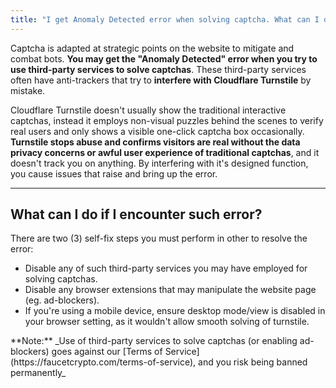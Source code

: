 ```yaml
---
title: "I get Anomaly Detected error when solving captcha. What can I do?"
---
```


Captcha is adapted at strategic points on the website to mitigate and combat bots. **You may get the "Anomaly Detected" error when you try to use third-party services to solve captchas**. These third-party services often have anti-trackers that try to **interfere with Cloudflare Turnstile** by mistake.

Cloudflare Turnstile doesn't usually show the traditional interactive captchas, instead it employs non-visual puzzles behind the scenes to verify real users and only shows a visible one-click captcha box occasionally. **Turnstile stops abuse and confirms visitors are real without the data privacy concerns or awful user experience of traditional captchas**, and it doesn't track you on anything. By interfering with it's designed function, you cause issues that raise and bring up the error.

---

## What can I do if I encounter such error?

There are two (3) self-fix steps you must perform in other to resolve the error:

- Disable any of such third-party services you may have employed for solving captchas.
- Disable any browser extensions that may manipulate the website page (eg. ad-blockers).
- If you're using a mobile device, ensure desktop mode/view is disabled in your browser setting, as it wouldn't allow smooth solving of turnstile.

<Danger>
  **Note:** _Use of third-party services to solve captchas (or enabling ad-blockers) goes against our [Terms of Service](https://faucetcrypto.com/terms-of-service), and you risk being banned permanently_
</Danger>